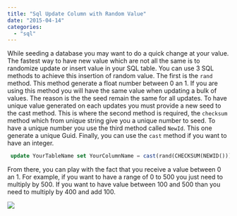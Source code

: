 ```yaml
---
title: "Sql Update Column with Random Value"
date: "2015-04-14"
categories: 
  - "sql"
---
```


While seeding a database you may want to do a quick change at your value. The fastest way to have new value which are not all the same is to randomize update or insert value in your SQL table. You can use 3 SQL methods to achieve this insertion of random value. The first is the `rand` method. This method generate a float number between 0 an 1. If you are using this method you will have the same value when updating a bulk of values. The reason is the the seed remain the same for all updates. To have unique value generated on each updates you must provide a new seed to the cast method. This is where the second method is required, the `checksum` method which from unique string give you a unique number to seed. To have a unique number you use the third method called `NewId`. This one generate a unique Guid. Finally, you can use the `cast` method if you want to have an integer.


```sql
 update YourTableName set YourColumnName = cast(rand(CHECKSUM(NEWID())) * 500 as int) where Id = '9308cbb9-f079-4456-9bb8-d1de88367aaa' 
```


From there, you can play with the fact that you receive a value between 0 an 1. For example, if you want to have a range of 0 to 500 you just need to multiply by 500. If you want to have value between 100 and 500 than you need to multiply by 400 and add 100.

![](images/randomSqlValueUpdate.png)
